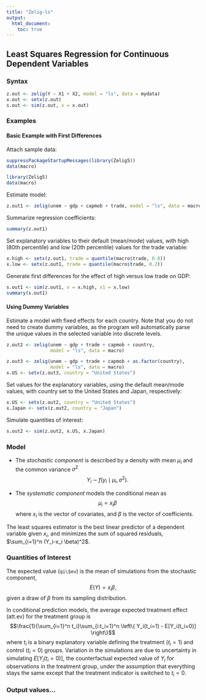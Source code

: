 ```yaml
---
title: "Zelig-ls"
output:
  html_document:
    toc: true
---
```


<!--
%\VignetteEngine{knitr::knitr}
%\VignetteIndexEntry{Model: Zelig-ls}
-->

## Least Squares Regression for Continuous Dependent Variables

### Syntax

```r
z.out <- zelig(Y ~ X1 + X2, model = "ls", data = mydata)
x.out <- setx(z.out)
s.out <- sim(z.out, x = x.out)
```
    
### Examples

#### Basic Example with First Differences

Attach sample data:

```r
suppressPackageStartupMessages(library(Zelig5))
data(macro)
```


```r
library(Zelig5)
data(macro)
```

Estimate model:

```r
z.out1 <- zelig(unem ~ gdp + capmob + trade, model = "ls", data = macro)
```

Summarize regression coefficients:

```r
summary(z.out1)
```

Set explanatory variables to their default (mean/mode) values, with high (80th percentile) and low (20th percentile) values for the trade variable:

```r
x.high <- setx(z.out1, trade = quantile(macro$trade, 0.8))
x.low <- setx(z.out1, trade = quantile(macro$trade, 0.2))
```

Generate first differences for the effect of high versus low trade on GDP:

```r
s.out1 <- sim(z.out1, x = x.high, x1 = x.low)
summary(s.out1)
```

#### Using Dummy Variables

Estimate a model with fixed effects for each country. Note that you do not need to create dummy variables, as the program will automatically parse the unique values in the selected variable into discrete levels.

```r
z.out2 <- zelig(unem ~ gdp + trade + capmob + country,
                model = "ls", data = macro)

z.out3 <- zelig(unem ~ gdp + trade + capmob + as.factor(country),
                model = "ls", data = macro)
x.US <- setx(z.out3, country = "United States")
```

Set values for the explanatory variables, using the default mean/mode values, with country set to the United States and Japan, respectively:

```r
x.US <- setx(z.out2, country = "United States")
x.Japan <- setx(z.out2, country = "Japan")
```

Simulate quantities of interest:

```r
s.out2 <- sim(z.out2, x.US, x.Japan)
```

### Model

- The _stochastic component_ is described by a density with mean $\mu_i$ and the common variance $\sigma^2$
  $$Y_i \; \sim \; f(y_i \mid \mu_i, \sigma^2).$$
  
- The _systematic component_ models the conditional mean as
  $$\mu_i =  x_i \beta$$
  where $x_i$ is the vector of covariates, and $\beta$ is the vector of coefficients.

 The least squares estimator is the best linear predictor of a dependent variable given $x_i$, and minimizes the sum of squared residuals, $\sum_{i=1}^n (Y_i-x_i \beta)^2$.

### Quantities of Interest

The expected value (`qi\$ev`) is the mean of simulations
  from the stochastic component,  
$$ E(Y) = x_i \beta,$$
given a draw of $\beta$ from its sampling distribution. 

In conditional prediction models, the average expected treatment
  effect (att.ev) for the treatment group is 
    $$\frac{1}{\sum_{i=1}^n t_i}\sum_{i:t_i=1}^n \left\{ Y_i(t_i=1) -
      E[Y_i(t_i=0)] \right\}$$
    where $t_i$ is a binary explanatory variable defining the treatment
    ($t_i=1$) and control ($t_i=0$) groups.  Variation in the
    simulations are due to uncertainty in simulating $E[Y_i(t_i=0)]$,
    the counterfactual expected value of $Y_i$ for observations in the
    treatment group, under the assumption that everything stays the
    same except that the treatment indicator is switched to $t_i=0$.

### Output values...


